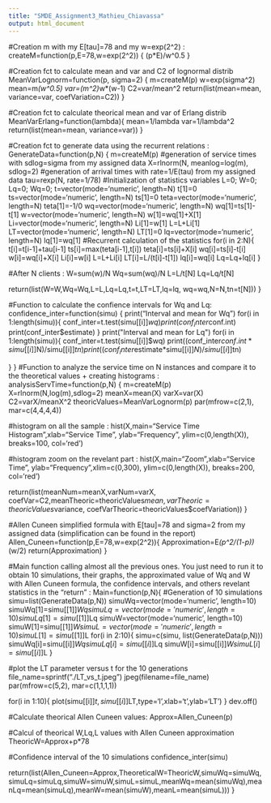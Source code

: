 ```yaml
---
title: "SMDE_Assignment3_Mathieu_Chiavassa"
output: html_document
---
```



#Creation m with my E[tau]=78 and my w=exp(2^2) :
createM=function(p,E=78,w=exp(2^2)) { (p*E)/w^0.5 }

#Creation fct to calculate mean and var and C2 of lognormal distrib 
MeanVarLognorm=function(p, sigma=2) {
m=createM(p)
w=exp(sigma^2)
mean=m*(w^0.5)
var=(m^2)*w*(w-1)
C2=var/mean^2
return(list(mean=mean, variance=var, coefVariation=C2))
}

#Creation fct to calculate theorical mean and var of Erlang distrib
MeanVarErlang=function(lambda){
mean=1/lambda
var=1/lambda^2
return(list(mean=mean, variance=var))
}



#Creation fct to generate data using the recurrent relations :
GenerateData=function(p,N) {
m=createM(p)
#generation of service times with sdlog=sigma from my assigned data
X=rlnorm(N, meanlog=log(m), sdlog=2)
#generation of arrival times with rate=1/E(tau) from my assigned data
tau=rexp(N, rate=1/78)
#Initialization of statistics variables
L=0; W=0; Lq=0; Wq=0;
t=vector(mode='numeric', length=N)
t[1]=0
ts=vector(mode='numeric', length=N)
ts[1]=0
teta=vector(mode='numeric', length=N)
teta[1]=-1/0
wq=vector(mode='numeric', length=N)
wq[1]=ts[1]-t[1]
w=vector(mode='numeric', length=N)
w[1]=wq[1]+X[1]
Li=vector(mode='numeric', length=N)
Li[1]=w[1]
L=L+Li[1]
LT=vector(mode='numeric', length=N)
LT[1]=0
lq=vector(mode='numeric', length=N)
lq[1]=wq[1]
#Recurrent calculation of the statistics
for(i in 2:N){
t[i]=t[i-1]+tau[i-1]
ts[i]=max(teta[i-1],t[i])
teta[i]=ts[i]+X[i]
wq[i]=ts[i]-t[i]
w[i]=wq[i]+X[i]
Li[i]=w[i]
L=L+Li[i]
LT[i]=L/(t[i]-t[1])
lq[i]=wq[i]
Lq=Lq+lq[i]
}

#After N clients :
W=sum(w)/N
Wq=sum(wq)/N
L=L/t[N]
Lq=Lq/t[N]

return(list(W=W,Wq=Wq,L=L,Lq=Lq,t=t,LT=LT,lq=lq, wq=wq,N=N,tn=t[N]))
}

#Function to calculate the confience intervals for Wq and Lq:
confidence_inter=function(simu) {
print("Interval and mean for Wq")
for(i in 1:length(simu)){
conf_inter=t.test(simu[[i]]$wq)
print(conf_inter$conf.int)
print(conf_inter$estimate)
}
print("Interval and mean for Lq")
for(i in 1:length(simu)){
conf_inter=t.test(simu[[i]]$wq)
print((conf_inter$conf.int*simu[[i]]$N)/simu[[i]]$tn)
print((conf_inter$estimate*simu[[i]]$N)/simu[[i]]$tn)

}
}
#Function to analyze the service time on N instances and compare it to the theoretical values + creating histograms :
analysisServTime=function(p,N) {
m=createM(p)
X=rlnorm(N,log(m),sdlog=2)
meanX=mean(X)
varX=var(X)
C2=varX/meanX^2
theoricValues=MeanVarLognorm(p)
par(mfrow=c(2,1), mar=c(4,4,4,4))

#histogram on all the sample :
hist(X,main="Service Time Histogram",xlab="Service Time", ylab="Frequency", ylim=c(0,length(X)), breaks=100, col='red')

#histogram zoom on the revelant part :
hist(X,main="Zoom",xlab="Service Time", ylab="Frequency",xlim=c(0,300), ylim=c(0,length(X)), breaks=200, col='red')

return(list(meanNum=meanX,varNum=varX, coefVar=C2,meanTheoric=theoricValues$mean,varTheoric=theoricValues$variance, coefVarTheoric=theoricValues$coefVariation))
}

#Allen Cuneen simplified formula with E[tau]=78 and sigma=2 from my assigned data (simplification can be found in the report)
Allen_Cuneen=function(p,E=78,w=exp(2^2)){
Approximation=E*(p^2/(1-p))*(w/2)
return(Approximation)
}

#Main function calling almost all the previous ones. You just need to run it to obtain 10 simulations, their graphs, the approximated value of Wq and W with Allen Cuneen formula, the confidence intervals, and others revelant statistics in the "return" :
Main=function(p,N){
#Generation of 10 simulations
simu=list(GenerateData(p,N))
simuWq=vector(mode='numeric', length=10)
simuWq[1]=simu[[1]]$Wq
simuLq=vector(mode='numeric', length=10)
simuLq[1]=simu[[1]]$Lq
simuW=vector(mode='numeric', length=10)
simuW[1]=simu[[1]]$W
simuL=vector(mode='numeric', length=10)
simuL[1]=simu[[1]]$L
for(i in 2:10){
simu=c(simu, list(GenerateData(p,N)))
simuWq[i]=simu[[i]]$Wq
simuLq[i]=simu[[i]]$Lq
simuW[i]=simu[[i]]$W
simuL[i]=simu[[i]]$L
}

#plot the LT parameter versus t for the 10 generations 
file_name=sprintf("./LT_vs_t.jpeg")
jpeg(filename=file_name)
par(mfrow=c(5,2), mar=c(1,1,1,1))

for(i in 1:10){
plot(simu[[i]]$t,simu[[i]]$LT,type='l',xlab='t',ylab='LT')
}
dev.off()

#Calculate theorical Allen Cuneen values:
Approx=Allen_Cuneen(p)

#Calcul of theorical W,Lq,L values with Allen Cuneen approximation
TheoricW=Approx+p*78

#Confidence interval of the 10 simulations
confidence_inter(simu)

return(list(Allen_Cuneen=Approx,TheoreticalW=TheoricW,simuWq=simuWq,simuLq=simuLq,simuW=simuW,simuL=simuL,meanWq=mean(simuWq),meanLq=mean(simuLq),meanW=mean(simuW),meanL=mean(simuL)))
}









